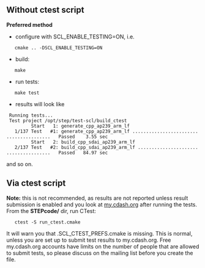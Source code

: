 == Without ctest script ==
'''Preferred method'''
* configure with SCL_ENABLE_TESTING=ON, i.e.
    cmake .. -DSCL_ENABLE_TESTING=ON
* build:
    make
* run tests:
    make test
* results will look like
  Running tests...
  Test project /opt/step/test-scl/build_ctest
          Start   1: generate_cpp_ap239_arm_lf
    1/137 Test   #1: generate_cpp_ap239_arm_lf ........................................   Passed    3.55 sec
          Start   2: build_cpp_sdai_ap239_arm_lf
    2/137 Test   #2: build_cpp_sdai_ap239_arm_lf ......................................   Passed   84.97 sec
and so on.
== Via ctest script ==
'''Note:''' this is not recommended, as results are not reported unless result submission is enabled and you look at [http://my.cdash.org/index.php?project=StepClassLibrary my.cdash.org] after running the tests.
From the '''STEPcode/''' dir, run CTest:
    ctest -S run_ctest.cmake

It will warn you that .SCL_CTEST_PREFS.cmake is missing. This is normal, unless you are set up to submit test results to my.cdash.org. Free my.cdash.org accounts have limits on the number of people that are allowed to submit tests, so please discuss on the mailing list before you create the file.